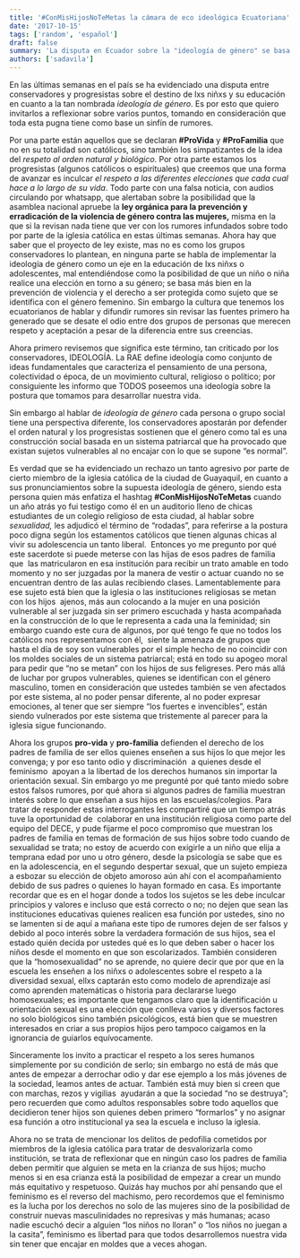 ```yaml
---
title: '#ConMisHijosNoTeMetas la cámara de eco ideológica Ecuatoriana'
date: '2017-10-15'
tags: ['random', 'español']
draft: false
summary: 'La disputa en Ecuador sobre la "ideología de género" se basa en rumores infundados; en realidad, el debate es sobre proteger a las mujeres de la violencia y respetar todas las identidades de género.'
authors: ['sadavila']
---
```


En las últimas semanas en el país se ha evidenciado una disputa entre conservadores y progresistas sobre el destino de lxs niñxs y su educación en cuanto a la tan nombrada _ideología de género_. Es por esto que quiero invitarlos a reflexionar sobre varios puntos, tomando en consideración que toda esta pugna tiene como base un sinfín de rumores.

Por una parte están aquellos que se declaran **#ProVida** y **#ProFamilia** que no en su totalidad son católicos, sino también los simpatizantes de la idea del _respeto al orden natural y biológico_. Por otra parte estamos los progresistas (algunos católicos o espirituales) que creemos que una forma de avanzar es inculcar _el respeto a las diferentes elecciones que cada cual hace a lo largo de su vida_. Todo parte con una falsa noticia, con audios circulando por whatsapp, que alertaban sobre la posibilidad que la asamblea nacional apruebe la **ley orgánica para la prevención y erradicación de la violencia de género contra las mujeres,** misma en la que si la revisan nada tiene que ver con los rumores infundados sobre todo por parte de la iglesia católica en estas últimas semanas. Ahora hay que saber que el proyecto de ley existe, mas no es como los grupos conservadores lo plantean, en ninguna parte se habla de implementar la ideología de género como un eje en la educación de lxs niñxs o adolescentes, mal entendiéndose como la posibilidad de que un niño o niña realice una elección en torno a su género; se basa más bien en la prevención de violencia y el derecho a ser protegida como sujeto que se identifica con el género femenino. Sin embargo la cultura que tenemos los ecuatorianos de hablar y difundir rumores sin revisar las fuentes primero ha generado que se desate el odio entre dos grupos de personas que merecen respeto y aceptación a pesar de la diferencia entre sus creencias.

Ahora primero revisemos que significa este término, tan criticado por los conservadores, IDEOLOGÍA. La RAE define ideología como conjunto de ideas fundamentales que caracteriza el pensamiento de una persona, colectividad o época, de un movimiento cultural, religioso o político; por consiguiente les informo que TODOS poseemos una ideología sobre la postura que tomamos para desarrollar nuestra vida.

Sin embargo al hablar de _ideología de género_ cada persona o grupo social tiene una perspectiva diferente, los conservadores apostarán por defender el orden natural y los progresistas sostienen que el género como tal es una construcción social basada en un sistema patriarcal que ha provocado que existan sujetos vulnerables al no encajar con lo que se supone “es normal”.

Es verdad que se ha evidenciado un rechazo un tanto agresivo por parte de cierto miembro de la iglesia católica de la ciudad de Guayaquil, en cuanto a sus pronunciamientos sobre la supuesta ideología de género, siendo esta persona quien más enfatiza el hashtag **#ConMisHijosNoTeMetas** cuando un año atrás yo fui testigo como él en un auditorio lleno de chicas estudiantes de un colegio religioso de esta ciudad, al hablar sobre _sexualidad,_ les adjudicó el término de “rodadas”, para referirse a la postura poco digna según los estamentos católicos que tienen algunas chicas al vivir su adolescencia un tanto liberal.  Entonces yo me pregunto por qué este sacerdote si puede meterse con las hijas de esos padres de familia que  las matricularon en esa institución para recibir un trato amable en todo momento y no ser juzgadas por la manera de vestir o actuar cuando no se encuentran dentro de las aulas recibiendo clases. Lamentablemente para ese sujeto está bien que la iglesia o las instituciones religiosas se metan con los hijos  ajenos, más aun colocando a la mujer en una posición vulnerable al ser juzgada sin ser primero escuchada y hasta acompañada en la construcción de lo que le representa a cada una la feminidad; sin embargo cuando este cura de algunos, por qué tengo fe que no todos los católicos nos representamos con él,  siente la amenaza de grupos que hasta el día de soy son vulnerables por el simple hecho de no coincidir con los moldes sociales de un sistema patriarcal; está en todo su apogeo moral para pedir que “no se metan” con los hijos de sus feligreses. Pero más allá de luchar por grupos vulnerables, quienes se identifican con el género masculino, tomen en consideración que ustedes también se ven afectados por este sistema, al no poder pensar diferente, al no poder expresar emociones, al tener que ser siempre “los fuertes e invencibles”, están siendo vulnerados por este sistema que tristemente al parecer para la iglesia sigue funcionando.

Ahora los grupos **pro-vida** y **pro-familia** defienden el derecho de los padres de familia de ser ellos quienes enseñen a sus hijos lo que mejor les convenga; y por eso tanto odio y discriminación  a quienes desde el feminismo  apoyan a la libertad de los derechos humanos sin importar la orientación sexual. Sin embargo yo me pregunté por qué tanto miedo sobre estos falsos rumores, por qué ahora si algunos padres de familia muestran interés sobre lo que enseñan a sus hijos en las escuelas/colegios. Para tratar de responder estas interrogantes les compartiré que un tiempo atrás tuve la oportunidad de  colaborar en una institución religiosa como parte del equipo del DECE, y pude fijarme el poco compromiso que muestran los padres de familia en temas de formación de sus hijos sobre todo cuando de sexualidad se trata; no estoy de acuerdo con exigirle a un niño que elija a temprana edad por uno u otro género, desde la psicología se sabe que es en la adolescencia, en el segundo despertar sexual, que un sujeto empieza a esbozar su elección de objeto amoroso aún ahí con el acompañamiento debido de sus padres o quienes lo hayan formado en casa. Es importante recordar que es en el hogar donde a todos los sujetos se les debe inculcar principios y valores e incluso que está correcto o no; no dejen que sean las instituciones educativas quienes realicen esa función por ustedes, sino no se lamenten si de aquí a mañana este tipo de rumores dejen de ser falsos y debido al poco interés sobre la verdadera formación de sus hijos, sea el estado quién decida por ustedes qué es lo que deben saber o hacer los niños desde el momento en que son escolarizados. También consideren que la “homosexualidad” no se aprende, no quiere decir que por que en la escuela les enseñen a los niñxs o adolescentes sobre el respeto a la diversidad sexual, ellxs captarán esto como modelo de aprendizaje así como aprenden matemáticas o historia para declararse luego homosexuales; es importante que tengamos claro que la identificación u orientación sexual es una elección que conlleva varios y diversos factores no solo biológicos sino también psicológicos, está bien que se muestren interesados en criar a sus propios hijos pero tampoco caigamos en la ignorancia de guiarlos equívocamente.

Sinceramente los invito a practicar el respeto a los seres humanos simplemente por su condición de serlo; sin embargo no está de más que antes de empezar a derrochar odio y dar ese ejemplo a los más jóvenes de la sociedad, leamos antes de actuar. También está muy bien si creen que con marchas, rezos y vigilias  ayudarán a que la sociedad “no se destruya”; pero recuerden que como adultos responsables sobre todo aquellos que decidieron tener hijos son quienes deben primero “formarlos” y no asignar esa función a otro institucional ya sea la escuela e incluso la iglesia.

Ahora no se trata de mencionar los delitos de pedofilia cometidos por miembros de la iglesia católica para tratar de desvalorizarla como institución, se trata de reflexionar que en ningún caso los padres de familia deben permitir que alguien se meta en la crianza de sus hijos; mucho menos si en esa crianza está la posibilidad de empezar a crear un mundo más equitativo y respetuoso. Quizás hay muchos por ahí pensando que el feminismo es el reverso del machismo, pero recordemos que el feminismo es la lucha por los derechos no solo de las mujeres sino de la posibilidad de construir nuevas masculinidades no represivas y más humanas; acaso nadie escuchó decir a alguien “los niños no lloran” o “los niños no juegan a la casita”, feminismo es libertad para que todos desarrollemos nuestra vida sin tener que encajar en moldes que a veces ahogan.
